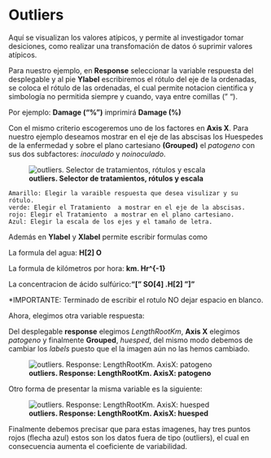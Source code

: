 # Outliers

Aquí se visualizan los valores atípicos, y permite al investigador tomar desiciones, como realizar una transfomación de datos ó suprimir valores atípicos.

Para nuestro ejemplo, en **Response** seleccionar la variable respuesta del desplegable y al pie **Ylabel** escribiremos el rótulo del eje de la ordenadas, se coloca el rótulo de las ordenadas, el cual permite  notacion cientifica y  simbología no permitida siempre y cuando, vaya entre comillas (" "). 

Por ejemplo: **Damage ("%")**   imprimirá      **Damage (%)**

Con el mismo criterio escogeremos uno de los factores en **Axis X**. Para nuestro ejemplo deseamos mostrar en el eje de las abscisas los Huespedes de la enfermedad y sobre el plano cartesiano **(Grouped)** el _patogeno_ con sus dos subfactores: _inoculado_ y _noinoculado_.

![**outliers. Selector de tratamientos, rótulos y escala **  ](img/006_outliers.png)

    Amarillo: Elegir la varaible respuesta que desea visulizar y su rótulo.
    verde: Elegir el Tratamiento  a mostrar en el eje de la abscisas.
    rojo: Elegir el Tratamiento  a mostrar en el plano cartesiano.  
    Azul: Elegir la escala de los ejes y el tamaño de letra.  

Además en **Ylabel** y **Xlabel** permite escribir formulas como

  La formula del agua: **H[2] O  **
  
  La formula de kilómetros por hora: **km. Hr^{-1} **
  
  La concentracion de ácido sulfúrico:**"[" SO[4] .H[2] "]"**
  
  *IMPORTANTE: Terminado de escribir el rotulo NO dejar espacio en blanco.

Ahora, elegimos otra variable respuesta:

Del desplegable **response** elegimos _LengthRootKm_, **Axis X** elegimos _patogeno_ y finalmente **Grouped**, _huesped_, del mismo modo debemos de cambiar los _labels_ puesto que el la imagen aún no las hemos cambiado.

![**outliers. Response: LengthRootKm.  AxisX: patogeno**  ](img/006_0outliers.png)

Otro forma de presentar la misma variable es la siguiente:

![**outliers. Response: LengthRootKm.  AxisX: huesped**   ](img/006_1outliers.png)

Finalmente debemos precisar que para estas imagenes, hay tres puntos rojos (flecha azul) estos son los datos fuera de tipo (outliers), el cual en consecuencia aumenta el coeficiente de variabilidad.
